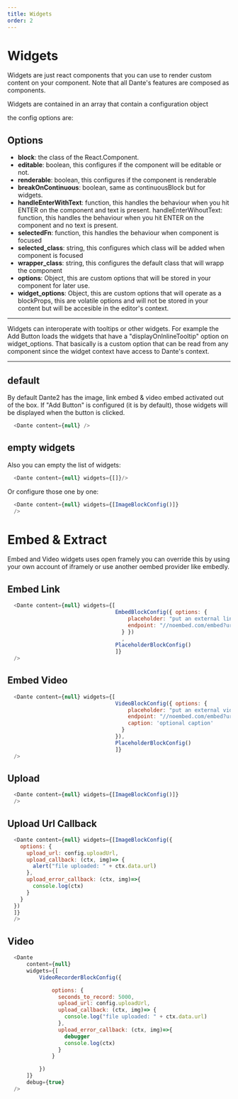 ```yaml
---
title: Widgets
order: 2
---
```


# Widgets


Widgets are just react components that you can use to render custom content on your component. Note that all Dante's features are composed as components.

Widgets are contained in an array that contain a configuration object

the config options are:

## Options

+ **block**: the class of the React.Component.
+ **editable**: boolean, this configures if the component will be editable or not.
+ **renderable**: boolean, this configures if the component is renderable
+ **breakOnContinuous**: boolean, same as continuousBlock but for widgets.
+ **handleEnterWithText**: function, this handles the behaviour when you hit ENTER on the component and text is present.
handleEnterWihoutText: function, this handles the behaviour when you hit ENTER on the component and no text is present.
+ **selectedFn**: function, this handles the behaviour when component is focused
+ **selected_class**: string, this configures which class will be added when component is focused
+ **wrapper_class**: string, this configures the default class that will wrapp the component
+ **options**: Object, this are custom options that will be stored in your component for later use.
+ **widget_options**: Object, this are custom options that will operate as a blockProps, this are volatile options and will not be stored in your content but will be accesible in the editor's context. 

---------------

Widgets can interoperate with tooltips or other widgets. For example the Add Button loads the widgets that have a "displayOnInlineTooltip" option on widget_options. That basically is a custom option that can be read from any component since the widget context have access to Dante's context.

-------------------

## default

By default Dante2 has the image, link embed & video embed activated out of the box. If "Add Button" is configured (it is by default), those widgets will be displayed when the button is clicked.  

```js live=true
  <Dante content={null} />
```

## empty widgets 

Also you can empty the list of widgets:

```js live=true
  <Dante content={null} widgets={[]}/>
```

Or configure those one by one:

```js live=true
  <Dante content={null} widgets={[ImageBlockConfig()]}  
  />
```


# Embed & Extract

Embed and Video widgets uses open framely you can override this by using your own account of iframely or use another oembed provider like embedly.


## Embed Link

```js live=true
  <Dante content={null} widgets={[
                                  EmbedBlockConfig({ options: {
                                      placeholder: "put an external link",
                                      endpoint: "//noembed.com/embed?url="
                                    } })
                                    , 
                                  PlaceholderBlockConfig()
                                  ]}  
  />
```

## Embed Video

```js live=true
  <Dante content={null} widgets={[
                                  VideoBlockConfig({ options: {
                                      placeholder: "put an external video link",
                                      endpoint: "//noembed.com/embed?url=",
                                      caption: 'optional caption'
                                    } 
                                  }), 
                                  PlaceholderBlockConfig()
                                  ]}  
  />
```

## Upload 

```js live=true
  <Dante content={null} widgets={[ImageBlockConfig()]}  
  />
```

## Upload Url Callback

```js live=true
  <Dante content={null} widgets={[ImageBlockConfig({
    options: {
      upload_url: config.uploadUrl, 
      upload_callback: (ctx, img)=> { 
        alert("file uploaded: " + ctx.data.url) 
      },
      upload_error_callback: (ctx, img)=>{
        console.log(ctx)
      }
    }
  })
  ]}  
  />
```

## Video

```js live=true
  <Dante 
      content={null}
      widgets={[
          VideoRecorderBlockConfig({

              options: {
                seconds_to_record: 5000,
                upload_url: config.uploadUrl, 
                upload_callback: (ctx, img)=> { 
                  console.log("file uploaded: " + ctx.data.url) 
                },
                upload_error_callback: (ctx, img)=>{
                  debugger
                  console.log(ctx)
                }
              }

          })
      ]}
      debug={true}
  />
```

